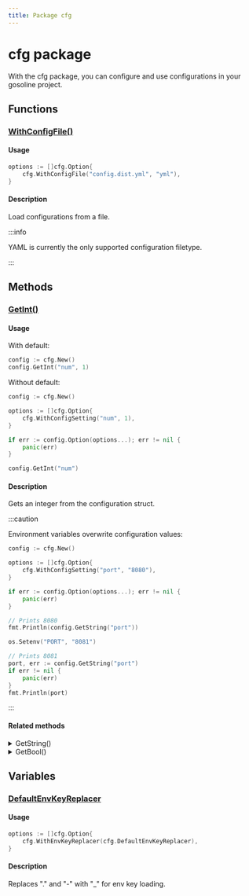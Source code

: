 ```yaml
---
title: Package cfg
---
```


# cfg package

With the cfg package, you can configure and use configurations in your gosoline project. 

## Functions

### [WithConfigFile()](https://github.com/justtrackio/gosoline/blob/ff4eff871415fdf1b2b0d4ae86f99a48a990778c/pkg/cfg/options.go#L23)

#### Usage

```go
options := []cfg.Option{
    cfg.WithConfigFile("config.dist.yml", "yml"),
}
```

#### Description

Load configurations from a file.

:::info

YAML is currently the only supported configuration filetype.

:::

## Methods

### [GetInt()](https://github.com/justtrackio/gosoline/blob/ff4eff871415fdf1b2b0d4ae86f99a48a990778c/pkg/cfg/config.go#L129)

#### Usage

With default:

```go
config := cfg.New()
config.GetInt("num", 1)
```

Without default:

```go
config := cfg.New()

options := []cfg.Option{
    cfg.WithConfigSetting("num", 1),
}

if err := config.Option(options...); err != nil {
    panic(err)
}

config.GetInt("num")
```

#### Description

Gets an integer from the configuration struct.

:::caution

Environment variables overwrite configuration values:

```go
config := cfg.New()

options := []cfg.Option{
    cfg.WithConfigSetting("port", "8080"),
}

if err := config.Option(options...); err != nil {
    panic(err)
}

// Prints 8080
fmt.Println(config.GetString("port"))

os.Setenv("PORT", "8081")

// Prints 8081
port, err := config.GetString("port")
if err != nil {
    panic(err)
}
fmt.Println(port)
```

:::

#### Related methods

<details><summary>GetString()</summary>

```go
config := cfg.New()
str, err := config.GetString("env", "dev")
if err != nil {
    panic(err)
}
```

</details>

<details><summary>GetBool()</summary>

```go
config := cfg.New()
enabled, err := config.GetBool("enabled", true)
```

</details>

## Variables

### [DefaultEnvKeyReplacer](https://github.com/justtrackio/gosoline/blob/ff4eff871415fdf1b2b0d4ae86f99a48a990778c/pkg/cfg/config.go#L62)

#### Usage

```go
options := []cfg.Option{
    cfg.WithEnvKeyReplacer(cfg.DefaultEnvKeyReplacer),
}
```

#### Description

Replaces "." and "-" with "_" for env key loading.